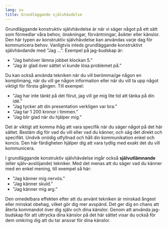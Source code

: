 ```yaml
---
lang: sv
title: Grundläggande självhävdelse
---
```


Grundläggande konstruktiv självhävdelse är när vi säger något på ett
sätt som förmedlar våra behov, önskningar, förväntningar, åsikter eller
känslor. Den här typen av konstruktiv självhävdelse kan användas varje
dag för kommunicera behov. Vanligtvis inleds grundläggande konstruktivt
självhävdande med ”Jag ...”. Exempel på jag-budskap är:

-   ”Jag behöver lämna jobbet klockan 5.”
-   ”Jag är glad över sättet vi kunde lösa problemet på.”

Du kan också använda tekniken när du vill berömma/ge någon en komplimang, 
när du vill ge någon information eller när du vill ta upp något
viktigt för första gången. Till exempel:

-   ”Jag har inte tänkt på det förut, jag vill ge mig lite tid att tänka
    på din idé.”
-   ”Jag tycker att din presentation verkligen var bra.”
-   ”Jag tar 1 200 kronor i timmen.”
-   ”Jag blir glad när du hjälper mig.”

Det är viktigt att komma ihåg att vara specifik när du säger något på
det här sättet. Bestäm dig för vad du vill eller vad du känner, och säg
det direkt och specifikt. Undvik onödig utfyllnad och håll din
kommunikation enkel och koncis. Den här färdigheten hjälper dig att vara
tydlig med exakt det du vill kommunicera.

I grundläggande konstruktiv självhävdelse ingår
också **självutlämnande** (eller själv-avslöjande) tekniker. Med det
menas att du säger vad du känner med en enkel mening, till exempel så
här:

-   ”Jag känner mig nervös.”
-   ”Jag känner skuld.”
-   ”Jag känner mig arg.”

Den omedelbara effekten efter att du använt tekniken är minskad ångest
eller minskat obehag, vilket gör dig mer avspänd. Det ger dig en chans
att återta kommandot över dig själv och dina känslor. Genom att använda
jag-budskap för att uttrycka dina känslor på det här sättet visar du
också för dem omkring dig att du tar ansvar för dina känslor.